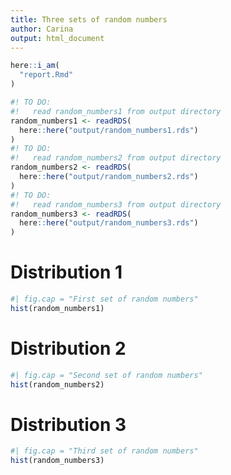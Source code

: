 ```yaml
---
title: Three sets of random numbers
author: Carina
output: html_document
---
```


```r
here::i_am(
  "report.Rmd"
)
```

```r
#! TO DO: 
#!   read random_numbers1 from output directory
random_numbers1 <- readRDS(
  here::here("output/random_numbers1.rds")
)
#! TO DO: 
#!   read random_numbers2 from output directory
random_numbers2 <- readRDS(
  here::here("output/random_numbers2.rds")
)
#! TO DO: 
#!   read random_numbers3 from output directory
random_numbers3 <- readRDS(
  here::here("output/random_numbers3.rds")
)
```

# Distribution 1

```r
#| fig.cap = "First set of random numbers"
hist(random_numbers1)
```

# Distribution 2

```r
#| fig.cap = "Second set of random numbers"
hist(random_numbers2)
```

# Distribution 3

```r
#| fig.cap = "Third set of random numbers"
hist(random_numbers3)
```
